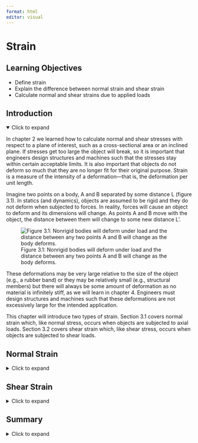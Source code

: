 ```yaml
---
format: html
editor: visual
---
```


# Strain {#sec-strain}

::: {.callout-note icon="false"}
## Learning Objectives

-   Define strain
-   Explain the difference between normal strain and shear strain
-   Calculate normal and shear strains due to applied loads
:::

## Introduction {.unnumbered}

<details open>

<summary>Click to expand</summary>

In chapter 2 we learned how to calculate normal and shear stresses with respect to a plane of interest, such as a cross-sectional area or an inclined plane. If stresses get too large the object will break, so it is important that engineers design structures and machines such that the stresses stay within certain acceptable limits. It is also important that objects do not deform so much that they are no longer fit for their original purpose. Strain is a measure of the intensity of a deformation—that is, the deformation per unit length.

Imagine two points on a body, A and B separated by some distance L (figure 3.1). In statics (and dynamics), objects are assumed to be rigid and they do not deform when subjected to forces. In reality, forces will cause an object to deform and its dimensions will change. As points A and B move with the object, the distance between them will change to some new distance L’.

![Figure 3.1: Nonrigid bodies will deform under load and the distance between any two points A and B will change as the body deforms.](images/CH3%20PNGs/figure%203.1.png){fig-align="center"}

These deformations may be very large relative to the size of the object (e.g., a rubber band) or they may be relatively small (e.g., structural members) but there will always be some amount of deformation as no material is infinitely stiff, as we will learn in chapter 4. Engineers must design structures and machines such that these deformations are not excessively large for the intended application.

This chapter will introduce two types of strain. Section 3.1 covers normal strain which, like normal stress, occurs when objects are subjected to axial loads. Section 3.2 covers shear strain which, like shear stress, occurs when objects are subjected to shear loads.

</details>

## Normal Strain {#sec-3.1}

<details>

<summary>Click to expand</summary>

A simple example of normal strain is the deformation of a bar subjected to an axial load. Consider a bar of length L subjected to a tensile axial load P as shown in figure 3.2. The load will create a normal stress in the rod and will also cause the rod to elongate by an amount ΔL.

![Figure 3.2: Axial loads cause a change in length that depends partly on the original length of the object.](images/CH3%20PNGs/figure%203.2.png){fig-align="center"}

If the same load were applied to a longer rod of length 2L with the same cross-sectional area, the longer rod will elongate by an amount 2ΔL. The deformation depends on the original length of the rod in this case, but the strain does not. Strain is a measure that normalizes the change in length by the original length. Normal strain is defined as:

$$
\varepsilon=\frac{\Delta L}{L}
$$

where

-   ε = Normal strain

-   ΔL = Change in length \[mm, in\]

-   L = Original length \[mm, in\]

This is a normal strain because it occurs under axial load and is associated with a change in length of the object. Since normal strain is defined by dividing one length by another it does not have any units. However, it is fairly common to still include units of mm/mm or in/in.

For example, if the rod was initially 5 m long and it elongated by 12 mm, the normal strain can be calculated as:

$$
\varepsilon=\frac{\Delta L}{L}=\frac{12}{5,000}=0.0024{~mm} /{mm}=0.0024
$$

Note that the units used for ΔL and L must be the same, but it does not matter if they are expressed in mm or m. Using meters instead yields the same answer:

$$
\varepsilon=\frac{\Delta L}{L}=\frac{0.012}{5}=0.0024{~m}/{m}=0.0024
$$

Because strains tend to be quite small in many engineering applications, they are sometimes expressed with a prefix to eliminate the leading zeros. For example, a strain of 0.0024 may be expressed as 2.4 mm/m or 2400 µm/m or simply 2400 µ. Strains may also be expressed as a percentage, which can be found simply by multiplying the strain by 100%. The below strains are all equivalent:

$$
\varepsilon=0.0024{~mm}/{mm}=0.0024{~m}/{m}=0.0024=2.4{~mm}/{m}=2400~\mu{m}/{m}=2400 ~\mu=0.24\%
$$

We will continue to use the sign convention that we defined for normal stress. Tensile forces and stresses, which are associated with elongation of the bar and tensile normal strain, are positive. Compressive forces and stresses, which are associated with shortening of the bar and compressive normal strain, are negative (figure 5.3).

![Figure 3.3: (A) Objects in tension will elongate. By convention, tension and elongation are positive. (B) Objects in compression will shorten. By convention, compression and shortening are negative.](images/CH3%20PNGs/figure%203.3.png){fig-align="center"}

See example 3.1 for a problem involving a bar experiencing both tension and compression. Example 3.2 involves strain in two parallel cables.

::: {.callout-tip collapse="true" icon="false"}
## Example 3.1

The bar is subjected to forces F1 = 30 kips and F2 = 10 kips as shown. Segment AB is originally 10 inches in length and segment BC is originally 15 inches in length. As a result of the applied forces, the normal strain in segment AB is – 0.03 in/in and the strain in segment BC is 0.045 in/in.

1.  Determine the change in length of each segment
2.  Determine the overall strain for the entire bar

![](images/CH3%20PNGs/example%203.1.png){fig-align="center" width="291"}

::: {.callout-tip collapse="true" icon="false"}
## Solution

Using $\varepsilon=\frac{\Delta L}{L}$ for each segment, rearrange to calculate the change in length of each segment.

$$
\begin{aligned}
& \Delta L_{A B}=\varepsilon_{A B} L_{A B}=-0.03 * 10\text{ in.}=-0.3 \text { in.} \\
& \Delta L_{B C}=\varepsilon_{B C} L_{B C}=0.045 * 15\text{ in.}=0.675 \text{ in.}
\end{aligned}
$$

To find the overall strain for the entire bar, first find the overall change in length for the entire bar.

$$
\Delta L=-0.3\text{ in.}+0.675\text{ in.}=0.375 \text { in.}
$$

Overall, the bar elongates by 0.375 in. The original length of the bar was 25 in. We can now determine the strain for the entire bar.

$$
\varepsilon=\frac{\Delta L}{L}=\frac{0.375\text{ in.}}{25\text{ in.}}=0.015 \text{ in./in.}
$$
:::
:::

::: {.callout-tip collapse="true" icon="false"}
## Example 3.2

Rigid bar ABCD is supported by a pin at A and cables at B and D. After load F is applied, the strain in cable D is 2300 µm/m. Determine the strain in cable B.

![](images/CH3%20PNGs/example%203.2%20part%201.png){fig-align="center" width="325"}

::: {.callout-tip collapse="true" icon="false"}
## Solution

Consider the deflected position of rigid bar ABCD. We can calculate the change in length of cable D.

![](images/CH3%20PNGs/example%203.2%20part%202.png){fig-align="center" width="349"}

$$
\Delta L_D=\varepsilon L=2300 \times 10^{-6} * 3.5{~m}=0.00805 {~m}=8.05 {~mm}
$$

Point D will deflect downwards by 8.05 mm. Use similar triangles to find the deflection of point B.

$$
\begin{gathered}
\frac{\Delta L_B}{6{~m}}=\frac{8.05{~mm}}{11{~m}} \\
\Delta L_B=\frac{6{~m} * 8.05{~mm}}{11{~m}}=4.39{~mm}
\end{gathered}
$$

Cable B will elongate by 4.39 mm. Use this to determine the strain in cable B. Be careful to be consistent with units. Either use ΔL = 4.39 mm and L = 2000 mm, or ΔL = 0.00439 m and L = 2 m.

$$
\varepsilon=\frac{\Delta L}{L}=\frac{4.39{~mm}}{2000{~mm}}=0.002195{~m}/{m}=2195 ~\mu{m} /{m}
$$
:::
:::

::: {.callout-warning icon="false"}
## Step-by-step: Normal strain

1.  Determine the change in length of the object
2.  Calculate the normal strain, $\varepsilon=\frac{\Delta L}{L}$
:::

</details>

## Shear Strain {#sec-3.2}

<details>

<summary>Click to expand</summary>

Consider a small, square element that may be part of a body such as that shown in figure 3.1. As well as the distance between points changing as the body deforms, the shape of this square element will also change. The corners of the square element will initially form right-angles. As the body deforms and the points move with the object, the shape of the element changes and the corners no longer form right-angles (figure 3.4).

![Figure 3.4: (a) The undeformed element is initially square, with right-angled corners. (b) As the body deforms, the square element skews and the corners are no longer right-angles.](images/CH3%20PNGs/figure%203.4.png){fig-align="center"}

While normal strain represents a change in length, a shear strain represents a change in angle—a distortion of the shape. Specifically, provided we start with right-angled corners, shear strain is defined as the original angle (before deformation) minus the new angle (after deformation). Regardless of the shape of the body, a square element can always be defined such that the original angle is always a right angle. After deformation, the new angle between these three points is 𝜃'. Shear strain is given the symbol γ and is, like normal strain, a dimensionless quantity, so is represented in radians (not degrees). Thus the original right angle is represented as $\frac{\pi}{2}$ radians and the shear strain as:

$$
\gamma=\frac{\pi}{2}-\theta^{\prime}
$$

Since we always subtract the new angle from the original angle, note that if the angle increases we get a negative shear strain and if the angle decreases we get a positive shear strain (figure 3.5).

![Figure 3.5: (a) If the new angle 𝜃' is larger than $\frac{\pi}{2}$ radians, the shear strain is negative. (b) If the new angle 𝜃' is smaller than $\frac{\pi}{2}$ radians, the shear strain is positive.](images/CH3%20PNGs/figure%203.5.png){fig-align="center" width="485"}

See examples 3.3 and 3.4 to practice calculating shear strain.

::: {.callout-tip collapse="true" icon="false"}
## Example 3.3

A thin rectangular plate has a base of 300 mm and a height of 500 mm. Initially corners A, B, C, and D are all right-angles. The plate is subjected to a shear force V which deforms the plate into the dotted lines shown. Corner D moves straight downward by 5 mm. Determine the shear strain at corner A.

![](images/CH3%20PNGs/example%203.3%20part%201.png){fig-align="center" width="284"}

::: {.callout-tip collapse="true" icon="false"}
## Solution

We could calculate the new angle at corner A as $\theta^{\prime}=\frac{\pi}{2}+\alpha$.

![](images/CH3%20PNGs/example%203.3%20part%202.png){fig-align="center" width="273"}

Angle α can be found since there is a triangle of base 300 mm and height 5 mm.

$$
\alpha=\tan ^{-1}\left(\frac{5}{300}\right)=0.01667 {~rad}
$$

Then:

$$
\theta^{\prime}=\frac{\pi}{2}+0.01667{~rad}=1.5875 {~rad}
$$

Now the shear strain can be calculated:

$$
\gamma=\frac{\pi}{2}-\theta^{\prime}=\frac{\pi}{2}-1.5875{~rad}=-0.01667 {~rad}
$$

Notice that this is just the negative of angle α. Since the shear strain is the change in angle and α represents the increase of the angle, we could have simply said that angle α is the shear strain. As defined in section 3.2, the shear strain is negative because the angle is increasing.
:::
:::

::: {.callout-tip collapse="true" icon="false"}
## Example 3.4

A thin triangular plate ABC has a base of 8 inches and a height of 20 inches. Corner A is initially a right-angle. When subjected to a shea load, the plate deforms as shown. Corner B moves 0.1 inches to the right and corner C moves 0.06 inches downward. Determine the shear strain at corner A.

![](images/CH3%20PNGs/example%203.4%20part%201.png){fig-align="center" width="320"}

::: {.callout-tip collapse="true" icon="false"}
## Solution

The angle at A will decrease by angle α and increase by angle β. Start by finding these angles.

![](images/CH3%20PNGs/example%203.4%20part%202.png){fig-align="center" width="231"}

$$
\begin{gathered}
\alpha=\tan ^{-1}\left(\frac{0.1}{20}\right)=0.005{~rad} \\
\beta=\tan ^{-1}\left(\frac{0.06}{8}\right)=0.0075{~rad}
\end{gathered}
$$

The new angle at A will be:

$$
\theta^{\prime}=\frac{\pi}{2}-\alpha+\beta=1.5708-0.005+0.0075=1.5733 \text{ rad}
$$

With the new angle known, we can calculate the shear strain.

$$
\gamma=\frac{\pi}{2}-1.5733{~rad}=-0.0025{~rad}
$$

Note that we could have calculated the shear strain more directly. Since shear strain is just the change in angle, we could have said that the angle at A decreases by angle α and increases by angle β.

Recall that shear strain is positive if the angle decreases and negative if the angle increases. The change in angle at A, and thus the shear strain, could be calculated as:

$$
\gamma=\alpha-\beta=0.005{~rad}-0.0075{~rad}=-0.0025{~rad}
$$
:::
:::

::: {.callout-warning icon="false"}
## Step-by-step: Shear strain

1.  Begin with a corner that forms a right-angle ($\frac{\pi}{2}$ rads) prior to deformation
2.  After deformation, determine the new angle (𝜃') at this corner
3.  Determine the shear strain, $\gamma=\frac{\pi}{2}-\theta^{\prime}$
:::

</details>

## Summary {.unnumbered}

<details>

<summary>Click to expand</summary>

::: {.callout-note icon="false"}
## Key takeaways

Objects may experience a change in length, for example due to axial loads. If the load is tensile, the length will increase. If the load is compressive, the length will decrease.

Normal strain is defined as the change in length divided by the original length. Strain has no units, but is commonly written with units of mm/mm or in./in. or similar. Normal strain is positive if the length increases and negative if the length decreases.

Objects subjected to shear loads will experience a change in angle. Shear strain is defined as this change in angle, expressed as original angle – new angle, where the original angle is always a right-angle. Shear strains are positive if the angle decreases and negative if the angle increases.

Shear strains are expressed in radians, not degrees, and so the original angle is always defined as $\frac{\pi}{2}$ radians.
:::

::: {.callout-note icon="false"}
## Key equations

Normal strain:

$$
\varepsilon=\frac{\Delta L}{L}
$$

Shear strain:

$$
\gamma=\frac{\pi}{2}-\theta^{\prime}
$$
:::

</details>
